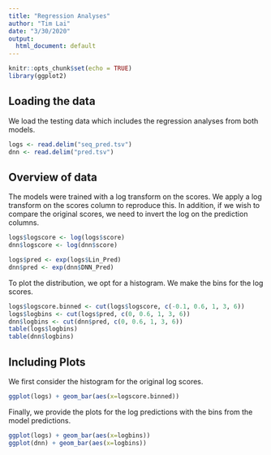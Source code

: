 ```yaml
---
title: "Regression Analyses"
author: "Tim Lai"
date: "3/30/2020"
output:
  html_document: default
---
```


```r
knitr::opts_chunk$set(echo = TRUE)
library(ggplot2)
```

## Loading the data
We load the testing data which includes the regression analyses from both models. 
```r
logs <- read.delim("seq_pred.tsv")
dnn <- read.delim("pred.tsv")
```

## Overview of data
The models were trained with a log transform on the scores. We apply a log transform on the scores column to reproduce this. In addition, if we wish to compare the original scores, we need to invert the log on the prediction columns. 
```r
logs$logscore <- log(logs$score)
dnn$logscore <- log(dnn$score)

logs$pred <- exp(logs$Lin_Pred)
dnn$pred <- exp(dnn$DNN_Pred)
```
To plot the distribution, we opt for a histogram. We make the bins for the log scores.
```r
logs$logscore.binned <- cut(logs$logscore, c(-0.1, 0.6, 1, 3, 6))
logs$logbins <- cut(logs$pred, c(0, 0.6, 1, 3, 6))
dnn$logbins <- cut(dnn$pred, c(0, 0.6, 1, 3, 6))
table(logs$logbins)
table(dnn$logbins)
```

## Including Plots

We first consider the histogram for the original log scores. 
```r
ggplot(logs) + geom_bar(aes(x=logscore.binned))
```

Finally, we provide the plots for the log predictions with the bins from the model predictions.

```r
ggplot(logs) + geom_bar(aes(x=logbins))
ggplot(dnn) + geom_bar(aes(x=logbins))
```
